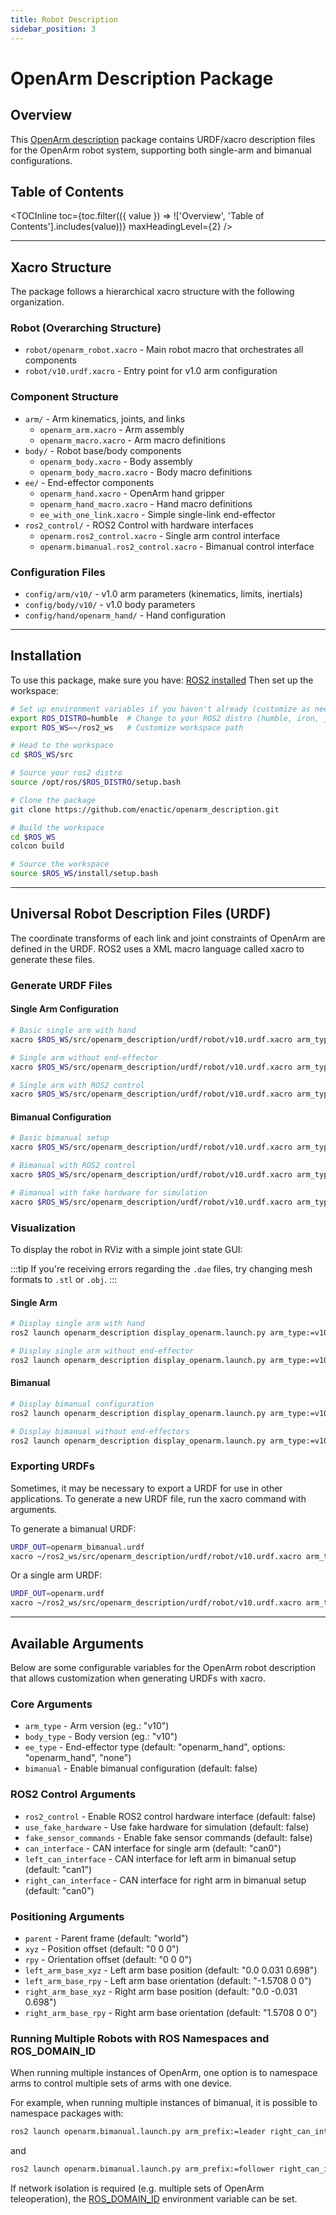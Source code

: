 ```yaml
---
title: Robot Description
sidebar_position: 3
---
```



# OpenArm Description Package

## Overview

This [OpenArm description](https://github.com/enactic/openarm_description) package contains URDF/xacro description files for the OpenArm robot system,
supporting both single-arm and bimanual configurations.

## Table of Contents

<TOCInline
  toc={toc.filter(({ value }) => !['Overview', 'Table of Contents'].includes(value))}
  maxHeadingLevel={2}
/>

---

## Xacro Structure

The package follows a hierarchical xacro structure with the following organization.

### Robot (Overarching Structure)

- `robot/openarm_robot.xacro` - Main robot macro that orchestrates all components
- `robot/v10.urdf.xacro` - Entry point for v1.0 arm configuration

### Component Structure

- `arm/` - Arm kinematics, joints, and links
  - `openarm_arm.xacro` - Arm assembly
  - `openarm_macro.xacro` - Arm macro definitions
- `body/` - Robot base/body components
  - `openarm_body.xacro` - Body assembly
  - `openarm_body_macro.xacro` - Body macro definitions
- `ee/` - End-effector components
  - `openarm_hand.xacro` - OpenArm hand gripper
  - `openarm_hand_macro.xacro` - Hand macro definitions
  - `ee_with_one_link.xacro` - Simple single-link end-effector
- `ros2_control/` - ROS2 Control with hardware interfaces
  - `openarm.ros2_control.xacro` - Single arm control interface
  - `openarm.bimanual.ros2_control.xacro` - Bimanual control interface

### Configuration Files

- `config/arm/v10/` - v1.0 arm parameters (kinematics, limits, inertials)
- `config/body/v10/` - v1.0 body parameters
- `config/hand/openarm_hand/` - Hand configuration

---

## Installation

To use this package, make sure you have: [ROS2 installed](ros2/install)
Then set up the workspace:

```bash
# Set up environment variables if you haven't already (customize as needed)
export ROS_DISTRO=humble  # Change to your ROS2 distro (humble, iron, jazzy, etc.)
export ROS_WS=~/ros2_ws   # Customize workspace path

# Head to the workspace
cd $ROS_WS/src

# Source your ros2 distro
source /opt/ros/$ROS_DISTRO/setup.bash

# Clone the package
git clone https://github.com/enactic/openarm_description.git

# Build the workspace
cd $ROS_WS
colcon build

# Source the workspace
source $ROS_WS/install/setup.bash
```

---

## Universal Robot Description Files (URDF)

The coordinate transforms of each link and joint constraints of OpenArm are defined in the URDF. ROS2 uses a XML macro language called xacro to generate these files.

### Generate URDF Files

#### Single Arm Configuration

```bash
# Basic single arm with hand
xacro $ROS_WS/src/openarm_description/urdf/robot/v10.urdf.xacro arm_type:=v10 bimanual:=false > openarm_single.urdf

# Single arm without end-effector
xacro $ROS_WS/src/openarm_description/urdf/robot/v10.urdf.xacro arm_type:=v10 bimanual:=false ee_type:=none > openarm_single_no_ee.urdf

# Single arm with ROS2 control
xacro $ROS_WS/src/openarm_description/urdf/robot/v10.urdf.xacro arm_type:=v10 bimanual:=false ros2_control:=true can_interface:=can0 > openarm_single_control.urdf
```

#### Bimanual Configuration

```bash
# Basic bimanual setup
xacro $ROS_WS/src/openarm_description/urdf/robot/v10.urdf.xacro arm_type:=v10 bimanual:=true > openarm_bimanual.urdf

# Bimanual with ROS2 control
xacro $ROS_WS/src/openarm_description/urdf/robot/v10.urdf.xacro arm_type:=v10 bimanual:=true ros2_control:=true left_can_interface:=can1 right_can_interface:=can0 > openarm_bimanual_control.urdf

# Bimanual with fake hardware for simulation
xacro $ROS_WS/src/openarm_description/urdf/robot/v10.urdf.xacro arm_type:=v10 bimanual:=true ros2_control:=true use_fake_hardware:=true > openarm_bimanual_sim.urdf
```

### Visualization
To display the robot in RViz with a simple joint state GUI:

:::tip
If you're receiving errors regarding the `.dae` files, try changing mesh formats to `.stl` or `.obj`.
:::

#### Single Arm

```bash
# Display single arm with hand
ros2 launch openarm_description display_openarm.launch.py arm_type:=v10 bimanual:=false

# Display single arm without end-effector
ros2 launch openarm_description display_openarm.launch.py arm_type:=v10 bimanual:=false ee_type:=none
```

<BlockImage src="software/description/single-arm-urdf-rviz.png" alt="Single Arm URDF Rviz" width="65%" />


#### Bimanual

```bash
# Display bimanual configuration
ros2 launch openarm_description display_openarm.launch.py arm_type:=v10 bimanual:=true

# Display bimanual without end-effectors
ros2 launch openarm_description display_openarm.launch.py arm_type:=v10 bimanual:=true ee_type:=none
```

<BlockImage src="software/description/bimanual-urdf-rviz.png" alt="Bimanual URDF Rviz" width="65%" />

### Exporting URDFs

Sometimes, it may be necessary to export a URDF for use in other applications. To generate a new URDF file, run the xacro command with arguments.

To generate a bimanual URDF:
```sh
URDF_OUT=openarm_bimanual.urdf
xacro ~/ros2_ws/src/openarm_description/urdf/robot/v10.urdf.xacro arm_type:=v10 bimanual:=true > $URDF_OUT
```

Or a single arm URDF:
```sh
URDF_OUT=openarm.urdf
xacro ~/ros2_ws/src/openarm_description/urdf/robot/v10.urdf.xacro arm_type:=v10 > $URDF_OUT
```

---

## Available Arguments

Below are some configurable variables for the OpenArm robot description that allows customization when generating URDFs with xacro.

### Core Arguments

- `arm_type` - Arm version (eg.: "v10")
- `body_type` - Body version (eg.: "v10")
- `ee_type` - End-effector type (default: "openarm_hand", options: "openarm_hand", "none")
- `bimanual` - Enable bimanual configuration (default: false)

### ROS2 Control Arguments

- `ros2_control` - Enable ROS2 control hardware interface (default: false)
- `use_fake_hardware` - Use fake hardware for simulation (default: false)
- `fake_sensor_commands` - Enable fake sensor commands (default: false)
- `can_interface` - CAN interface for single arm (default: "can0")
- `left_can_interface` - CAN interface for left arm in bimanual setup (default: "can1")
- `right_can_interface` - CAN interface for right arm in bimanual setup (default: "can0")

### Positioning Arguments

- `parent` - Parent frame (default: "world")
- `xyz` - Position offset (default: "0 0 0")
- `rpy` - Orientation offset (default: "0 0 0")
- `left_arm_base_xyz` - Left arm base position (default: "0.0 0.031 0.698")
- `left_arm_base_rpy` - Left arm base orientation (default: "-1.5708 0 0")
- `right_arm_base_xyz` - Right arm base position (default: "0.0 -0.031 0.698")
- `right_arm_base_rpy` - Right arm base orientation (default: "1.5708 0 0")

### Running Multiple Robots with ROS Namespaces and ROS_DOMAIN_ID

When running multiple instances of OpenArm, one option is to namespace arms to control multiple sets of arms with one device. 

For example, when running multiple instances of bimanual, it is possible to namespace packages with:

```sh
ros2 launch openarm.bimanual.launch.py arm_prefix:=leader right_can_interface:=can0 left_can_interface:=can1
```

and

```sh
ros2 launch openarm.bimanual.launch.py arm_prefix:=follower right_can_interface:=can2 left_can_interface:=can3
```

If network isolation is required (e.g. multiple sets of OpenArm teleoperation), the [ROS_DOMAIN_ID](https://docs.ros.org/en/humble/Concepts/Intermediate/About-Domain-ID.html) environment variable can be set.